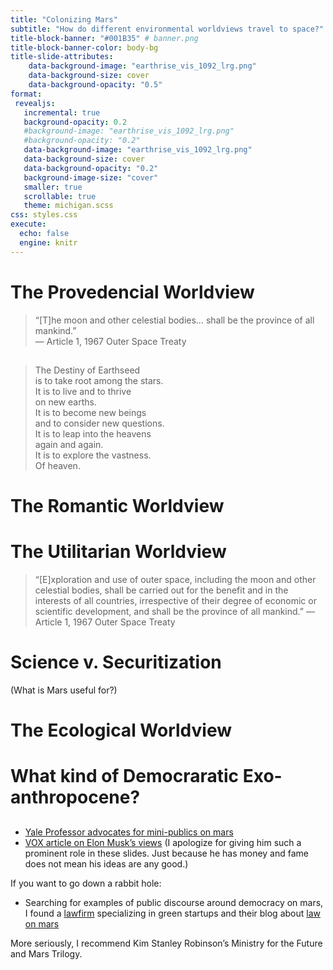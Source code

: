 ```yaml
---
title: "Colonizing Mars"
subtitle: "How do different environmental worldviews travel to space?"
title-block-banner: "#001B35" # banner.png
title-block-banner-color: body-bg
title-slide-attributes:
    data-background-image: "earthrise_vis_1092_lrg.png"
    data-background-size: cover
    data-background-opacity: "0.5"
format:
 revealjs:
   incremental: true   
   background-opacity: 0.2
   #background-image: "earthrise_vis_1092_lrg.png"
   #background-opacity: "0.2"
   data-background-image: "earthrise_vis_1092_lrg.png"
   data-background-size: cover
   data-background-opacity: "0.2"
   background-image-size: "cover"
   smaller: true
   scrollable: true
   theme: michigan.scss
css: styles.css
execute:
  echo: false
  engine: knitr
---
```


# The Provedencial Worldview {background-opacity="0.2" background-image="earthrise_vis_1092_lrg.png"} 

> “[T]he moon and other celestial bodies... shall be the province of all mankind.” <br>
— Article 1, 1967 Outer Space Treaty

##  {background-opacity="1" background-size="contain" background-image="https://images.fineartamerica.com/images/artworkimages/mediumlarge/3/patriotic-american-flag-manifest-destiny-mars-space-design-jacob-hughes.jpg"}

## {background-opacity="1" background-size="cover" background-image="https://schiffsov.b-cdn.net/wp-content/uploads/2024/08/musk.png"}

## {background-opacity="1" background-size="contain" background-image="https://www.azquotes.com/picture-quotes/quote-the-destiny-of-earthseed-is-to-take-root-among-the-stars-octavia-butler-38-99-20.jpg"}

##

> The Destiny of Earthseed  
is to take root among the stars.    
It is to live and to thrive   
on new earths.    
It is to become new beings    
and to consider new questions.    
It is to leap into the heavens     
again and again.   
It is to explore the vastness.  
Of heaven.


# The Romantic Worldview  {background-opacity="0.2" background-image="earthrise_vis_1092_lrg.png"}  

## {background-opacity="1" background-image="https://s.yimg.com/ny/api/res/1.2/u5PcHZP0i1G2cpbplLC4Xg--/YXBwaWQ9aGlnaGxhbmRlcjt3PTk2MDtoPTQ5MjtjZj13ZWJw/https://o.aolcdn.com/hss/storage/midas/4d0f44e6a83d4d2a217244a020be649a/202001264/mars-travel-lede.jpg"}


# The Utilitarian Worldview  {background-opacity="0.2" background-image="earthrise_vis_1092_lrg.png"}  

> “[E]xploration and use of outer space, including the moon and other celestial bodies, shall be carried out for the benefit and in the interests of all countries, irrespective of their degree of economic or scientific development, and shall be the province of all mankind.”
— Article 1, 1967 Outer Space Treaty

## {background-opacity="1" background-size="contain" background-image="https://millmentor.com/wp-content/uploads/2023/06/MM_news_Z7-01-Nasa-aims-to-mine-resources-on-moon-in-next-decade-1024x1024.png"}

# Science v. Securitization  {background-opacity="1" background-size="contain" background-image="https://www.capellaspace.com/wp-content/uploads/2024/05/Open-Data-Gallery-_-1440X947.png"}

(What is Mars useful for?)

# The Ecological Worldview {background-opacity="0.2" background-image="earthrise_vis_1092_lrg.png"} 


## {background-opacity="1" background-size="cover" background-image="https://upload.wikimedia.org/wikipedia/en/7/76/Mars_trilogy.jpg"}


## {background-opacity="1" background-size="cover" background-image="https://miro.medium.com/v2/resize:fit:629/1*xvy41q5xRrMRN_nc8z7gFA.png"}

# What kind of Democraratic Exo-anthropocene? {background-opacity="0.2" background-image="earthrise_vis_1092_lrg.png"} 

##

- [Yale Professor advocates for mini-publics on mars](https://www.ft.com/content/f0d95e10-ca83-47f4-9c06-3eab19261ab4)
- [VOX article on Elon Musk's views](https://www.vox.com/2016/6/3/11852148/elon-musk-mars-government-direct-democracy) (I apologize for giving him such a prominent role in these slides. Just because he has money and fame does not mean his ideas are any good.)



If you want to go down a rabbit hole: 

- Searching for examples of public discourse around democracy on mars, I found a [lawfirm](https://www.greeneconomylaw.com/) specializing in green startups and their blog about [law on mars](https://www.lawonmars.com/government-of-mars)

More seriously, I recommend Kim Stanley Robinson's Ministry for the Future and Mars Trilogy.

